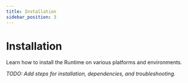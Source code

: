 ```yaml
---
title: Installation
sidebar_position: 3
---
```


# Installation

Learn how to install the Runtime on various platforms and environments.

_TODO: Add steps for installation, dependencies, and troubleshooting._
